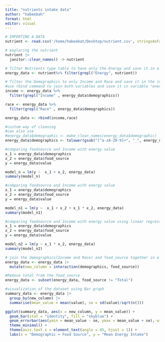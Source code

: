 ```yaml
---
title: "nutrients intake data"
author: "habeebah"
format: html
editor: visual
---
```




```r
# IMPORTING A DATA
nutrient <- read.csv('/home/habeebat/Desktop/nutrient.csv', stringsAsFactors = TRUE, header = TRUE)


```

```r
# exploring the nutrient 
nutrient |>
  janitor::clean_names() -> nutrient
```

```r
# filter Nutrients type table to have only the Energy and save it in a variable "energy_data"
energy_data <- nutrient%>% filter(grepl("Energy", nutrient))
```

```r
# filter the Demographics to only Income and Race and save it in the income and race variables
#use rbind command to join both variables and save it in variable "energy_data"
income <- energy_data %>%
  filter(grepl("Income" , energy_data$demographics))

race <- energy_data %>%
  filter(grepl("Race" , energy_data$demographics))

energy_data <- rbind(income,race)
```

```r
#custom way of cleaning
#can also use
#energy_data$demographic <- make_clean_names(energy_data$demographic)
energy_data$demographics <- tolower(gsub("[^a-zA-Z0-9]+", "_", energy_data$demographics))


```

```r
#comparing foodsource and Income with energy value
x_1 = energy_data$demographics
x_2 = energy_data$food_source
y = energy_data$value

model_n = lm(y ~  x_1 + x_2, energy_data)
summary(model_n)
```

```r
#comparing foodsource and Income with energy value
x_1 = energy_data$demographics
x_2 = energy_data$food_source
y = energy_data$value

model_n1 = lm(y ~  x_1 + x_2 + x_1 * x_2, energy_data)
summary(model_n1)
```

```r
#comparing foodsource and Income with energy value using linear regression
x_1 = energy_data$demographics
x_2 = energy_data$food_source
y = energy_data$value

model_n2 = lm(y ~ x_1 * x_2, energy_data)
summary(model_n2)
```

```r
# join the demographics(Income and Race) and food_source together in a "new column" table and save it in energy_data variable
energy_data <- energy_data |> 
  mutate(new_column = interaction(demographics, food_source))

```

```r
#Remove total from the food_source
energy_data <- subset(energy_data, food_source != "Total")

```

```r
#visualization of the dataset using Bar graph
summary_data <- energy_data |> 
  group_by(new_column) |> 
  summarise(mean_value = mean(value), se = sd(value)/sqrt(n()))

ggplot(summary_data, aes(x = new_column, y = mean_value)) +
  geom_bar(stat = "identity", fill = "skyblue") +
  geom_errorbar(aes(ymin = mean_value - se, ymax = mean_value + se), width = 0.2) +
  theme_minimal() +
  theme(axis.text.x = element_text(angle = 45, hjust = 1)) +
  labs(x = "Demographic + Food Source", y = "Mean Energy Intake")
```
